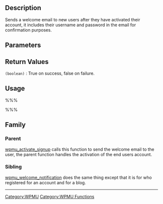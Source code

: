 == Description ==
Sends a welcome email to new users after they have activated their account, it includes their username and password in the email for confirmation purposes.

== Parameters ==
{{Parameter|$user_id |integer|The id of the new user.}}
{{Parameter|$password|string|The new users password.}}
{{Parameter|$meta|object|Other meta information.|optional|[blank string]}}

== Return Values ==
; <tt>(boolean)</tt> : True on success, false on failure.

== Usage ==
%%%<?php wpmu_welcome_user_notification($user_id, $password, $meta); ?>%%%

== Family ==
===Parent===
[[WPMU_Functions/wpmu_activate_signup|wpmu_activate_signup]] calls this function to send the welcome email to the user, the parent function handles the activation of the end users account.

===Sibling===
[[WPMU Functions/wpmu_welcome_notification|wpmu_welcome_notification]] does the same thing except that it is for who registered for an account and for a blog.

----

[[Category:WPMU]]
[[Category:WPMU Functions]]